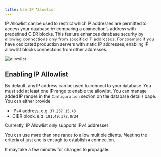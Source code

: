 ```yaml
---
title: Use IP Allowlist
---
```


IP Allowlist can be used to restrict which IP addresses are permitted to access your database by comparing a connection's address with predefined CIDR blocks. This feature enhances database security by allowing connections only from specified IP addresses. For example if you have dedicated production servers with static IP addresses, enabling IP allowlist blocks connections from other addresses.

![allowlist](/img/ipallowlist/ipallowlist.png)

## Enabling IP Allowlist
By default, any IP address can be used to connect to your database. You must add at least one IP range to enable the allowlist. You can manage added IP ranges in the `Configuration` section on the database details page. You can either provide 
- IPv4 address, e.g. `37.237.15.43`
- CIDR block, e.g. `181.49.172.0/24` 
<Info>
  Currently, IP Allowlist only supports IPv4 addresses.
</Info>

You can use more than one range to allow multiple clients. Meeting the criteria of just one is enough to establish a connection.

<Note>
  It may take a few minutes for changes to propagate.
</Note>
